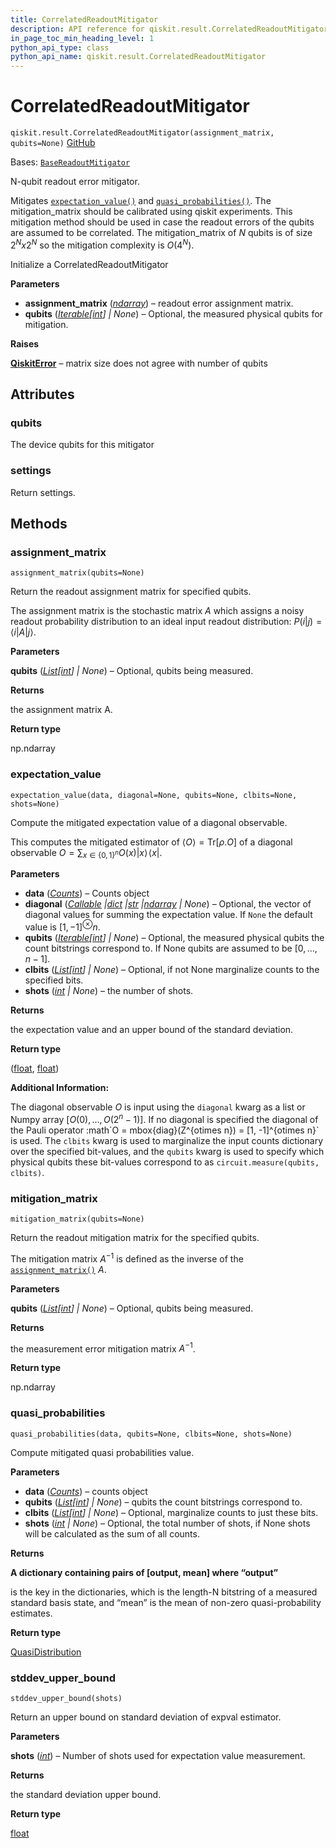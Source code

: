 ```yaml
---
title: CorrelatedReadoutMitigator
description: API reference for qiskit.result.CorrelatedReadoutMitigator
in_page_toc_min_heading_level: 1
python_api_type: class
python_api_name: qiskit.result.CorrelatedReadoutMitigator
---
```


# CorrelatedReadoutMitigator

<span id="qiskit.result.CorrelatedReadoutMitigator" />

`qiskit.result.CorrelatedReadoutMitigator(assignment_matrix, qubits=None)` [GitHub](https://github.com/qiskit/qiskit/tree/stable/0.45/qiskit/result/mitigation/correlated_readout_mitigator.py "view source code")

Bases: [`BaseReadoutMitigator`](qiskit.result.BaseReadoutMitigator "qiskit.result.mitigation.base_readout_mitigator.BaseReadoutMitigator")

N-qubit readout error mitigator.

Mitigates [`expectation_value()`](#qiskit.result.CorrelatedReadoutMitigator.expectation_value "qiskit.result.CorrelatedReadoutMitigator.expectation_value") and [`quasi_probabilities()`](#qiskit.result.CorrelatedReadoutMitigator.quasi_probabilities "qiskit.result.CorrelatedReadoutMitigator.quasi_probabilities"). The mitigation\_matrix should be calibrated using qiskit experiments. This mitigation method should be used in case the readout errors of the qubits are assumed to be correlated. The mitigation\_matrix of *N* qubits is of size $2^N x 2^N$ so the mitigation complexity is $O(4^N)$.

Initialize a CorrelatedReadoutMitigator

**Parameters**

*   **assignment\_matrix** ([*ndarray*](https://numpy.org/doc/stable/reference/generated/numpy.ndarray.html#numpy.ndarray "(in NumPy v1.26)")) – readout error assignment matrix.
*   **qubits** ([*Iterable*](https://docs.python.org/3/library/typing.html#typing.Iterable "(in Python v3.12)")*\[*[*int*](https://docs.python.org/3/library/functions.html#int "(in Python v3.12)")*] | None*) – Optional, the measured physical qubits for mitigation.

**Raises**

[**QiskitError**](exceptions#qiskit.exceptions.QiskitError "qiskit.exceptions.QiskitError") – matrix size does not agree with number of qubits

## Attributes

<span id="qiskit.result.CorrelatedReadoutMitigator.qubits" />

### qubits

The device qubits for this mitigator

<span id="qiskit.result.CorrelatedReadoutMitigator.settings" />

### settings

Return settings.

## Methods

### assignment\_matrix

<span id="qiskit.result.CorrelatedReadoutMitigator.assignment_matrix" />

`assignment_matrix(qubits=None)`

Return the readout assignment matrix for specified qubits.

The assignment matrix is the stochastic matrix $A$ which assigns a noisy readout probability distribution to an ideal input readout distribution: $P(i|j) = \langle i | A | j \rangle$.

**Parameters**

**qubits** ([*List*](https://docs.python.org/3/library/typing.html#typing.List "(in Python v3.12)")*\[*[*int*](https://docs.python.org/3/library/functions.html#int "(in Python v3.12)")*] | None*) – Optional, qubits being measured.

**Returns**

the assignment matrix A.

**Return type**

np.ndarray

### expectation\_value

<span id="qiskit.result.CorrelatedReadoutMitigator.expectation_value" />

`expectation_value(data, diagonal=None, qubits=None, clbits=None, shots=None)`

Compute the mitigated expectation value of a diagonal observable.

This computes the mitigated estimator of $\langle O \rangle = \mbox{Tr}[\rho. O]$ of a diagonal observable $O = \sum_{x\in\{0, 1\}^n} O(x)|x\rangle\!\langle x|$.

**Parameters**

*   **data** ([*Counts*](qiskit.result.Counts "qiskit.result.counts.Counts")) – Counts object
*   **diagonal** ([*Callable*](https://docs.python.org/3/library/typing.html#typing.Callable "(in Python v3.12)")  *|*[*dict*](https://docs.python.org/3/library/stdtypes.html#dict "(in Python v3.12)")  *|*[*str*](https://docs.python.org/3/library/stdtypes.html#str "(in Python v3.12)")  *|*[*ndarray*](https://numpy.org/doc/stable/reference/generated/numpy.ndarray.html#numpy.ndarray "(in NumPy v1.26)") *| None*) – Optional, the vector of diagonal values for summing the expectation value. If `None` the default value is $[1, -1]^\otimes n$.
*   **qubits** ([*Iterable*](https://docs.python.org/3/library/typing.html#typing.Iterable "(in Python v3.12)")*\[*[*int*](https://docs.python.org/3/library/functions.html#int "(in Python v3.12)")*] | None*) – Optional, the measured physical qubits the count bitstrings correspond to. If None qubits are assumed to be $[0, ..., n-1]$.
*   **clbits** ([*List*](https://docs.python.org/3/library/typing.html#typing.List "(in Python v3.12)")*\[*[*int*](https://docs.python.org/3/library/functions.html#int "(in Python v3.12)")*] | None*) – Optional, if not None marginalize counts to the specified bits.
*   **shots** ([*int*](https://docs.python.org/3/library/functions.html#int "(in Python v3.12)") *| None*) – the number of shots.

**Returns**

the expectation value and an upper bound of the standard deviation.

**Return type**

([float](https://docs.python.org/3/library/functions.html#float "(in Python v3.12)"), [float](https://docs.python.org/3/library/functions.html#float "(in Python v3.12)"))

**Additional Information:**

The diagonal observable $O$ is input using the `diagonal` kwarg as a list or Numpy array $[O(0), ..., O(2^n -1)]$. If no diagonal is specified the diagonal of the Pauli operator :math\`O = mbox\{diag}(Z^\{otimes n}) = \[1, -1]^\{otimes n}\` is used. The `clbits` kwarg is used to marginalize the input counts dictionary over the specified bit-values, and the `qubits` kwarg is used to specify which physical qubits these bit-values correspond to as `circuit.measure(qubits, clbits)`.

### mitigation\_matrix

<span id="qiskit.result.CorrelatedReadoutMitigator.mitigation_matrix" />

`mitigation_matrix(qubits=None)`

Return the readout mitigation matrix for the specified qubits.

The mitigation matrix $A^{-1}$ is defined as the inverse of the [`assignment_matrix()`](#qiskit.result.CorrelatedReadoutMitigator.assignment_matrix "qiskit.result.CorrelatedReadoutMitigator.assignment_matrix") $A$.

**Parameters**

**qubits** ([*List*](https://docs.python.org/3/library/typing.html#typing.List "(in Python v3.12)")*\[*[*int*](https://docs.python.org/3/library/functions.html#int "(in Python v3.12)")*] | None*) – Optional, qubits being measured.

**Returns**

the measurement error mitigation matrix $A^{-1}$.

**Return type**

np.ndarray

### quasi\_probabilities

<span id="qiskit.result.CorrelatedReadoutMitigator.quasi_probabilities" />

`quasi_probabilities(data, qubits=None, clbits=None, shots=None)`

Compute mitigated quasi probabilities value.

**Parameters**

*   **data** ([*Counts*](qiskit.result.Counts "qiskit.result.counts.Counts")) – counts object
*   **qubits** ([*List*](https://docs.python.org/3/library/typing.html#typing.List "(in Python v3.12)")*\[*[*int*](https://docs.python.org/3/library/functions.html#int "(in Python v3.12)")*] | None*) – qubits the count bitstrings correspond to.
*   **clbits** ([*List*](https://docs.python.org/3/library/typing.html#typing.List "(in Python v3.12)")*\[*[*int*](https://docs.python.org/3/library/functions.html#int "(in Python v3.12)")*] | None*) – Optional, marginalize counts to just these bits.
*   **shots** ([*int*](https://docs.python.org/3/library/functions.html#int "(in Python v3.12)") *| None*) – Optional, the total number of shots, if None shots will be calculated as the sum of all counts.

**Returns**

**A dictionary containing pairs of \[output, mean] where “output”**

is the key in the dictionaries, which is the length-N bitstring of a measured standard basis state, and “mean” is the mean of non-zero quasi-probability estimates.

**Return type**

[QuasiDistribution](qiskit.result.QuasiDistribution "qiskit.result.QuasiDistribution")

### stddev\_upper\_bound

<span id="qiskit.result.CorrelatedReadoutMitigator.stddev_upper_bound" />

`stddev_upper_bound(shots)`

Return an upper bound on standard deviation of expval estimator.

**Parameters**

**shots** ([*int*](https://docs.python.org/3/library/functions.html#int "(in Python v3.12)")) – Number of shots used for expectation value measurement.

**Returns**

the standard deviation upper bound.

**Return type**

[float](https://docs.python.org/3/library/functions.html#float "(in Python v3.12)")


